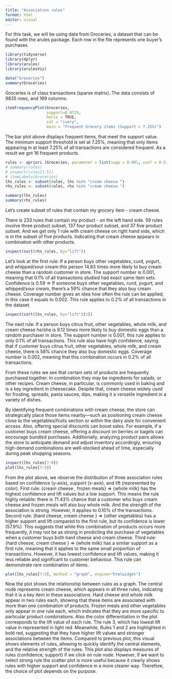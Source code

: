 ```yaml
---
title: "Association rules"
format: html
editor: visual
---
```


For this task, we will be using data from Groceries, a dataset that can be found with the arules package.
Each row in the file represents one buyer’s purchases.

```r
library(tidyverse)
library(dplyr)
library(arules)
library(arulesViz)

data("Groceries")
summary(Groceries)
```

Groceries is of class transactions (sparse matrix).
The data consists of 9835 rows, and 169 columns.

```r
itemFrequencyPlot(Groceries, 
                  support=0.0725, 
                  horiz = TRUE, 
                  col = "ivory",
                  main = "Frequent Grocery items (Support > 7.25%)")
```

The bar plot above displays frequent items, that meet the support value.
The minimum support threshold is set at 7.25%, meaning that only items appearing in at least 7.25% of all transactions are considered frequent.
As a result we got 16 frequent products.

```r
rules <- apriori (Groceries, parameter = list(supp = 0.001, conf = 0.5))
# summary(rules)
# inspect(rules[1:5])
# itemLabels(Groceries)
lhs_rules <- subset(rules, lhs %in% "cream cheese ")
rhs_rules <- subset(rules, rhs %in% "cream cheese ")

summary(lhs_rules)
summary(rhs_rules)
```

Let's create subset of rules that contain my grocery item - cream cheese.

There is 233 rules that contain my product - on the left hand side.
59 rules involve three product subset, 137 four product subset, and 37 five product subset.
And we get only 1 rule with cream cheese on right hand side, which is in the subset of five products.
Indicating that cream cheese appears in combination with other products.

```r
inspect(sort(rhs_rules, by="lift"))
```

Let's look at the first rule: If a person buys other vegetables, curd, yogurt, and whipped/sour cream this person 14.83 times more likely to buy cream cheese than a random customer in store.
The support number is 0.001, meaning that 0.1% of all transactions studied had exact same item sets.
Confidence is 0.59 =\> If someone buys other vegetables, curd, yogurt, and whipped/sour cream, there’s a 59% chance that they also buy cream cheese.
Coverage number gives an idea how often the rule can be applied, in this case it equals to 0.002.
This rule applies to 0.2% of all transactions in the dataset.

```r
inspect(sort(lhs_rules, by="lift")[2])
```

The next rule: If a person buys citrus fruit, other vegetables, whole milk, and cream cheese he/she is 9.12 times more likely to buy domestic eggs than a random purchaser in store.
The support number is 0.001, this rule applies to only 0.1% of all transactions.
This rule also have high confidence, saying that if customer buys citrus fruit, other vegetables, whole milk, and cream cheese, there is 58% chance they also buy domestic eggs.
Coverage number is 0.002, meaning that this combination occurs in 0.2% of all transactions.

From these rules we see that certain sets of products are frequently purchased together.
In combination they may be ingredients for salads, or other recipes.
Cream cheese, in particular, is commonly used in baking and is a key ingredient in cheesecake.
Despite that, cream cheese widely used for frosting, spreads, pasta sauces, dips, making it a versatile ingredient in a variety of dishes.

By identifying frequent combinations with cream cheese, the store can strategically place those items nearby—such as positioning cream cheese close to the vegetables/fruits section or within the dairy aisle for convenient access.
Also, offering special discounts can boost sales.
For example, if a customer buys cream cheese, offering a discount on berries or bagels can encourage bundled purchases.
Additionally, analyzing product pairs allows the store to anticipate demand and adjust inventory accordingly, ensuring high-demand combinations are well-stocked ahead of time, especially during peak shopping seasons.

```r
inspect(lhs_rules[7:9])
plot(lhs_rules[7:9])
```

From the plot above, we observe the distribution of three association rules based on confidence (y-axis), support (x-axis), and lift (represented by color).
First rule: {cream cheese , frozen meals} =\> {whole milk} has the highest confidence and lift values but a low support.
This means the rule highly reliable: there is 71.43% chance that a customer who buys cream cheese and frozen meals will also buy whole milk.
And the strength of the association is strong.
However, it applies to 0.10% of the transactions.
Second rule: {hard cheese, cream cheese } =\> {other vegetables} has a higher support and lift compared to the first rule, but its confidence is lower (57.9%).
This suggests that while this combination of products occurs more frequently, it may not be as strong in predicting the purchase of vegetables when a customer buys both hard cheese and cream cheese.
Third rule: {hard cheese, cream cheese } =\> {whole milk} has a similar support as a first rule, meaning that it applies to the same small proportion of transactions.
However, it has lowest confidence and lift values, making it less reliable and significant to customer behaviour.
This rule can demonstrate rare combination of items.

```r
plot(lhs_rules[7:9], method = "graph", engine="htmlwidget")
```

Now the plot shows the relationship between rules as a graph.
The central node represents cream cheese, which appears in all three rules, indicating that it is a key item in these associations.
Hard cheese and whole milk appear in two rules each, showing that these items are associated with more than one combination of products.
Frozen meals and other vegetables only appear in one rule each, which indicates that they are more specific to particular product combinations.
Also the color differentiation in the plot corresponds to the lift value of each rule.
The rule 3, which has lowest lift value in represented in light red.
Meanwhile, Rules 1 and 2 are highlighted in bold red, suggesting that they have higher lift values and stronger associations between the items.
Compared to previous plot, this visual shows elements of rules, allowing to quickly identify the central elements, and the relative strength of the rules.
This plot also displays measures of rules (confidence, support) if we click on rule node.
However, if we want to select strong rule the scatter plot is more useful because it clearly shows rules with higher support and confidence in a more clearer way.
Therefore, the choice of plot depends on the purpose.
